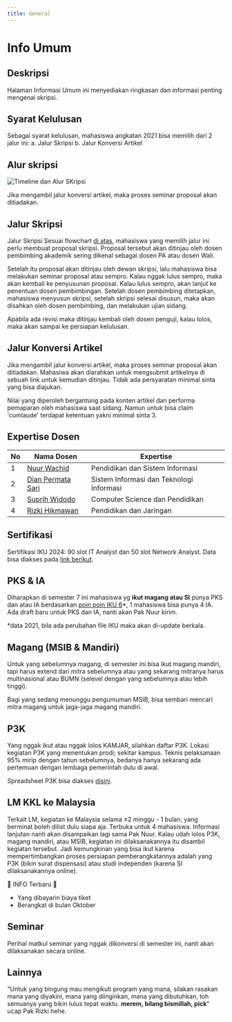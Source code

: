```yaml
---
title: General
---
```


# Info Umum

## Deskripsi

Halaman Informasi Umum ini menyediakan ringkasan dan informasi penting mengenai skripsi.

## Syarat Kelulusan
Sebagai syarat kelulusan, mahasiswa angkatan 2021 bisa memilih dari 2 jalur ini:
a. Jalur Skripsi
b. Jalur Konversi Artikel

## Alur skripsi

![Timeline dan Alur SKripsi](/timeline.jpeg)

Jika mengambil jalur konversi artikel, maka proses seminar proposal akan ditiadakan.

## Jalur Skripsi
Jalur Skripsi
Sesuai flowchart [di atas](#alur-skripsi), mahasiswa yang memilih jalur ini perlu membuat proposal skripsi. Proposal tersebut akan ditinjau oleh dosen pembimbing akademik sering dikenal sebagai dosen PA atau dosen Wali. 

Setelah itu proposal akan ditinjau oleh dewan skripsi, lalu mahasiswa bisa melakukan seminar proposal atau sempro. Kalau nggak lulus sempro, maka akan kembali ke penyusunan proposal. Kalau lulus sempro, akan lanjut ke penentuan dosen pembimbingan. Setelah dosen pembimbing ditetapkan, mahasiswa menyusun skripsi, setelah skripsi selesai disusun, maka akan disahkan oleh dosen pembimbing, dan melakukan ujian sidang. 

Apabila ada revisi maka ditinjau kembali oleh dosen penguji, kalau lolos, maka akan sampai ke persiapan kelulusan.

## Jalur Konversi Artikel
Jika mengambil jalur konversi artikel, maka proses seminar proposal akan ditiadakan. Mahasiwa akan diarahkan untuk mengsubmit artikelnya di sebuah link untuk kemudian ditinjau. Tidak ada persyaratan minimal sinta yang bisa diajukan. 

Nilai yang diperoleh bergantung pada konten artikel dan performa pemaparan oleh mahasiswa saat sidang. Namun untuk bisa claim 'cumlaude' terdapat ketentuan yakni minimal sinta 3.

## Expertise Dosen

| No  | Nama Dosen                                    | Expertise                                |
| --- | --------------------------------------------- | ---------------------------------------- |
| 1   | [Nuur Wachid](/dosen/nuur-wachid)             | Pendidikan dan Sistem Informasi          |
| 2   | [Dian Permata Sari](/dosen/dian-permata-sari) | Sistem Informasi dan Teknologi Informasi |
| 3   | [Suprih Widodo](/dosen/suprih-widodo)         | Computer Science dan Pendidikan          |
| 4   | [Rizki Hikmawan](/dosen/rizki-hikmawan)       | Pendidikan dan Jaringan                  |

## Sertifikasi

Sertifikasi IKU 2024: 90 slot IT Analyst dan 50 slot Network Analyst. Data bisa diakses pada [link berikut](https://docs.google.com/spreadsheets/d/1MPhRhaMRmATGJFIKIm8-Pnf-ieJ0Hbnq/edit?usp=sharing&ouid=110920104669545238326&rtpof=true&sd=true).

## PKS & IA

Diharapkan di semester 7 ini mahasiswa yg **ikut magang atau SI** punya PKS dan atau IA berdasarkan [poin poin IKU 6](https://dikti.kemdikbud.go.id/wp-content/uploads/2021/06/Buku-Panduan-IKU-2021-28062021.pdf)\*, 1 mahasiswa bisa punya 4 IA. Ada draft baru untuk PKS dan IA, nanti akan Pak Nuur kirim.

\*data 2021, bila ada perubahan file IKU maka akan di-update berkala.

## Magang (MSIB & Mandiri)

Untuk yang sebelumnya magang, di semester ini bisa ikut magang mandiri, tapi harus extend dari mitra sebelumnya atau yang sekarang mitranya harus multinasional atau BUMN (selevel dengan yang sebelumnya atau lebih tinggi).

Bagi yang sedang menunggu pengumuman MSIB, bisa sembari mencari mitra magang untuk jaga-jaga magang mandiri.

## P3K

Yang nggak ikut atau nggak lolos KAMJAR, silahkan daftar P3K. Lokasi kegiatan P3K yang menentukan prodi; sekitar kampus. Teknis pelaksanaan 95% mirip dengan tahun sebelumnya, bedanya hanya sekarang ada pertemuan dengan lembaga pemerintah dulu di awal.

Spreadsheet P3K bisa diakses [disini](https://docs.google.com/spreadsheets/d/1frQAcTlScMzzh_QG82OAISyZRHLsig2Vb-Qqfo4OxOs/edit?gid=1818831865#gid=1818831865).

## LM KKL ke Malaysia

Terkait LM, kegiatan ke Malaysia selama ±2 minggu - 1 bulan, yang berminat boleh dilist dulu siapa aja. Terbuka untuk 4 mahasiswa. Informasi lanjutan nanti akan disampaikan lagi sama Pak Nuur. Kalau udah lolos P3K, magang mandiri, atau MSIB, kegiatan ini dilaksanakannya itu disambil kegiatan tersebut. Jadi kemungkinan yang bisa ikut karena mempertimbangkan proses persiapan pemberangkatannya adalah yang P3K (bikin surat dispensasi) atau studi independen (karena SI dilaksanakannya online).

🔵 INFO Terbaru 🔵  
- Yang dibayarin biaya tiket
- Berangkat di bulan Oktober


## Seminar

Perihal matkul seminar yang nggak dikonversi di semester ini, nanti akan dilaksanakan secara online.

## Lainnya

"Untuk yang bingung mau mengikuti program yang mana, silakan rasakan mana yang diyakini, mana yang diinginkan, mana yang dibutuhkan, toh semuanya yang bikin lulus tepat waktu. **merem, bilang bismillah, pick**" ucap Pak Rizki hehe.
